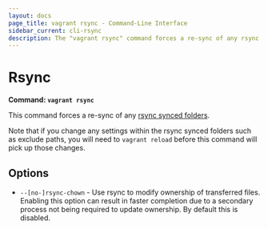 ```yaml
---
layout: docs
page_title: vagrant rsync - Command-Line Interface
sidebar_current: cli-rsync
description: The "vagrant rsync" command forces a re-sync of any rsync synced folders.
---
```


# Rsync

**Command: `vagrant rsync`**

This command forces a re-sync of any
[rsync synced folders](/docs/synced-folders/rsync.html).

Note that if you change any settings within the rsync synced folders such
as exclude paths, you will need to `vagrant reload` before this command will
pick up those changes.

## Options

- `--[no-]rsync-chown` - Use rsync to modify ownership of transferred files. Enabling
  this option can result in faster completion due to a secondary process not being
  required to update ownership. By default this is disabled.
